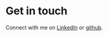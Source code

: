 # Get in touch

Connect with me on [LinkedIn](https://www.linkedin.com/in/nuri-david-817357200/) or [github](https://github.com/nuridavid).
